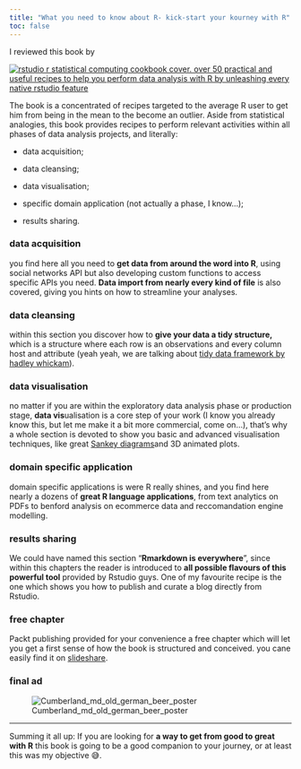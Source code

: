 ```yaml
---
title: "What you need to know about R- kick-start your kourney with R"
toc: false
---
```


I reviewed this book by 




[![rstudio r statistical computing cookbook cover. over 50 practical and useful recipes to help you perform data analysis with R by unleashing every native rstudio feature](https://andreacirilloblog.files.wordpress.com/2016/05/rstudio-for-r-statistical-computing-cookbook_cover.png)](https://www.packtpub.com/big-data-and-business-intelligence/rstudio-r-statistical-computing-cookbook)










The book is a concentrated  of recipes targeted to the average R user to  get him from being in the mean to the become an outlier. Aside from statistical analogies, this book provides recipes to perform relevant activities within all phases of data analysis projects, and literally:





	
  * data acquisition;

	
  * data cleansing;

	
  * data visualisation;

	
  * specific domain application (not actually a phase, I know…);

	
  * results sharing.




### data acquisition




you find here all you need to **get data from around the word into R**, using social networks API  but also developing custom functions  to access specific APIs you need. **Data import from nearly every kind of file** is also covered, giving you hints on how to streamline your analyses.




### data cleansing




within this section you discover how to **give  your data a tidy structure,** which is a structure where each row is an observations and every column host and attribute (yeah yeah, we are talking about [tidy data framework by hadley whickam](https://cran.r-project.org/web/packages/tidyr/vignettes/tidy-data.html)).




### data visualisation




no matter if you are within the exploratory data analysis phase or production stage, **data vis**ualisation is a core step of your work (I know you already know this, but let me make it a bit more commercial, come on...), that's why a whole section is devoted to show you basic and advanced visualisation techniques, like great [Sankey diagrams ](https://en.m.wikipedia.org/wiki/Sankey_diagram)and 3D animated plots.




### domain specific application




domain specific applications is were R really shines, and you find here nearly a dozens of **great R language applications**, from text analytics on PDFs to benford analysis on ecommerce data and reccomandation engine modelling.




### results sharing




We could have named this section "**Rmarkdown is everywhere**", since within this chapters the reader is introduced to **all possible flavours of this powerful tool** provided by Rstudio guys. One of my favourite recipe is the one which shows you how to publish and curate a blog directly from Rstudio.




### free chapter


Packt publishing provided for your convenience a free chapter which will let you get a first sense of how the book is structured and conceived. you cane easily find it on [slideshare](http://www.slideshare.net/PacktPub/rstudio-for-r-statistical-computing-cookbook-sample-chapter).


### final ad




![Cumberland_md_old_german_beer_poster](https://andreacirilloblog.files.wordpress.com/2016/05/cumberland_md_old_german_beer_poster.jpg)




**  **




Summing it   all up: If you are looking for **a way to get from good to great with R** this book is going to be a good companion to your journey, or at least this was my objective 😅. 
